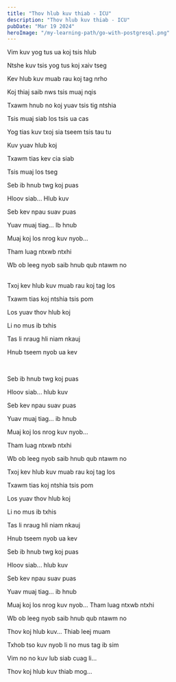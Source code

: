 ```yaml
---
title: "Thov hlub kuv thiab - ICU"
description: "Thov hlub kuv thiab - ICU"
pubDate: "Mar 19 2024"
heroImage: "/my-learning-path/go-with-postgresql.png"
---
```


Vim kuv yog tus ua koj tsis hlub

Ntshe kuv tsis yog tus koj xaiv tseg

Kev hlub kuv muab rau koj tag nrho

Koj thiaj saib nws tsis muaj nqis
<br/>

Txawm hnub no koj yuav tsis tig ntshia

Tsis muaj siab los tsis ua cas

Yog tias kuv txoj sia tseem tsis tau tu

Kuv yuav hlub koj

Txawm tias kev cia siab

Tsis muaj los tseg
<br/>

Seb ib hnub twg koj puas

Hloov siab... Hlub kuv

Seb kev npau suav puas

Yuav muaj tiag... Ib hnub

Muaj koj los nrog kuv nyob...

Tham luag ntxwb ntxhi

Wb ob leeg nyob saib hnub qub ntawm no

<br/>
Txoj kev hlub kuv muab rau koj tag los

Txawm tias koj ntshia tsis pom

Los yuav thov hlub koj

Li no mus ib txhis

Tas li nraug hli niam nkauj

Hnub tseem nyob ua kev

<br/>

Seb ib hnub twg koj puas

Hloov siab... hlub kuv

Seb kev npau suav puas

Yuav muaj tiag... ib hnub

Muaj koj los nrog kuv nyob...

Tham luag ntxwb ntxhi

Wb ob leeg nyob saib hnub qub ntawm no
<br/>

Txoj kev hlub kuv muab rau koj tag los

Txawm tias koj ntshia tsis pom

Los yuav thov hlub koj

Li no mus ib txhis

Tas li nraug hli niam nkauj

Hnub tseem nyob ua kev
<br/>

Seb ib hnub twg koj puas

Hloov siab... hlub kuv

Seb kev npau suav puas

Yuav muaj tiag... ib hnub

Muaj koj los nrog kuv nyob...
Tham luag ntxwb ntxhi

Wb ob leeg nyob saib hnub qub ntawm no
<br/>

Thov koj hlub kuv... Thiab leej muam

Txhob tso kuv nyob li no mus tag ib sim

Vim no no kuv lub siab cuag li...

Thov koj hlub kuv thiab mog...